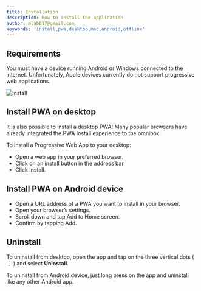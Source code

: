 ```yaml
---
title: Installation
description: How to install the application
author: mlab817@gmail.com
keywords: 'install,pwa,desktop,mac,android,offline'
---
```


## Requirements 

You must have a device running Android or Windows connected to the internet. Unfortunately, Apple devices currently do not support progressive web applications. 

![install](/images/install.png)

## Install PWA on desktop 

It is also possible to install a desktop PWA! Many popular browsers have already integrated the PWA Install experience to the omnibox. 

To install a Progressive Web App to your desktop: 

- Open a web app in your preferred browser. 
- Click on an install button in the address bar. 
- Click Install. 

## Install PWA on Android device

- Open a URL address of a PWA you want to install in your browser. 
- Open your browser’s settings. 
- Scroll down and tap Add to Home screen. 
- Confirm by tapping Add. 

## Uninstall 

To uninstall from desktop, open the app and tap on the three vertical dots ( &vellip; ) and select **Uninstall**. 

To uninstall from Android device, just long press on the app and uninstall like any other Android app.